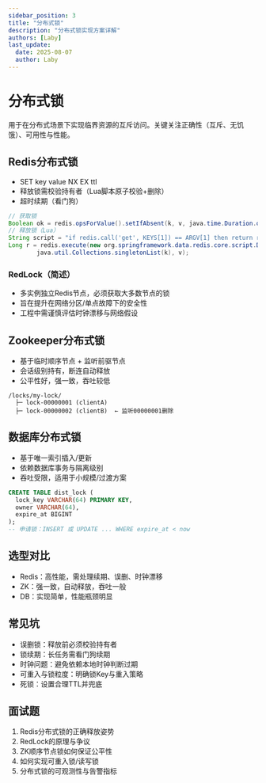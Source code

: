 ```yaml
---
sidebar_position: 3
title: "分布式锁"
description: "分布式锁实现方案详解"
authors: [Laby]
last_update:
  date: 2025-08-07
  author: Laby
---
```


# 分布式锁

用于在分布式场景下实现临界资源的互斥访问。关键关注正确性（互斥、无饥饿）、可用性与性能。

## Redis分布式锁

- SET key value NX EX ttl
- 释放锁需校验持有者（Lua脚本原子校验+删除）
- 超时续期（看门狗）

```java
// 获取锁
Boolean ok = redis.opsForValue().setIfAbsent(k, v, java.time.Duration.ofSeconds(30));
// 释放锁（Lua）
String script = "if redis.call('get', KEYS[1]) == ARGV[1] then return redis.call('del', KEYS[1]) else return 0 end";
Long r = redis.execute(new org.springframework.data.redis.core.script.DefaultRedisScript<>(script, Long.class),
        java.util.Collections.singletonList(k), v);
```

### RedLock（简述）

- 多实例独立Redis节点，必须获取大多数节点的锁
- 旨在提升在网络分区/单点故障下的安全性
- 工程中需谨慎评估时钟漂移与网络假设

## Zookeeper分布式锁

- 基于临时顺序节点 + 监听前驱节点
- 会话级别持有，断连自动释放
- 公平性好，强一致，吞吐较低

```text
/locks/my-lock/
  ├─ lock-00000001 (clientA)
  ├─ lock-00000002 (clientB)  ← 监听00000001删除
```

## 数据库分布式锁

- 基于唯一索引插入/更新
- 依赖数据库事务与隔离级别
- 吞吐受限，适用于小规模/过渡方案

```sql
CREATE TABLE dist_lock (
  lock_key VARCHAR(64) PRIMARY KEY,
  owner VARCHAR(64),
  expire_at BIGINT
);
-- 申请锁：INSERT 或 UPDATE ... WHERE expire_at < now
```

## 选型对比

- Redis：高性能，需处理续期、误删、时钟漂移
- ZK：强一致，自动释放，吞吐一般
- DB：实现简单，性能瓶颈明显

## 常见坑

- 误删锁：释放前必须校验持有者
- 锁续期：长任务需看门狗续期
- 时钟问题：避免依赖本地时钟判断过期
- 可重入与锁粒度：明确锁Key与重入策略
- 死锁：设置合理TTL并兜底

## 面试题

1. Redis分布式锁的正确释放姿势
2. RedLock的原理与争议
3. ZK顺序节点锁如何保证公平性
4. 如何实现可重入锁/读写锁
5. 分布式锁的可观测性与告警指标
